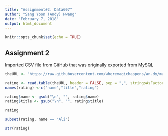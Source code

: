 ---
title: "Assignment#2. Data607"
author: "Sang Yoon (Andy) Hwang"
date: "February 7, 2018"
output: html_document
---

```{r setup, include=FALSE}
knitr::opts_chunk$set(echo = TRUE)
```

## Assignment 2

Imported CSV file from GitHub that was originally exported from MySQL

```{r rating}
theURL <- "https://raw.githubusercontent.com/wheremagichappens/an.dy/master/DATA607/rating.csv"

rating <- read.table(theURL, header = FALSE, sep = ",", stringsAsFactors = FALSE)
names(rating) <-c("name","title","rating")

rating$name <- gsub("\n", "", rating$name)
rating$title <- gsub("\n", "", rating$title)

rating

subset(rating, name == "Ali")

str(rating)
```
